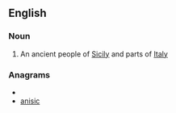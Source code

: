 ==English==

===Noun===
{{wikipedia}}
{{infl|en|noun}}

# An ancient people of [[Sicily]] and parts of [[Italy]]

===Anagrams===
* {{alphagram|aciins}}
* [[anisic#English|anisic]]